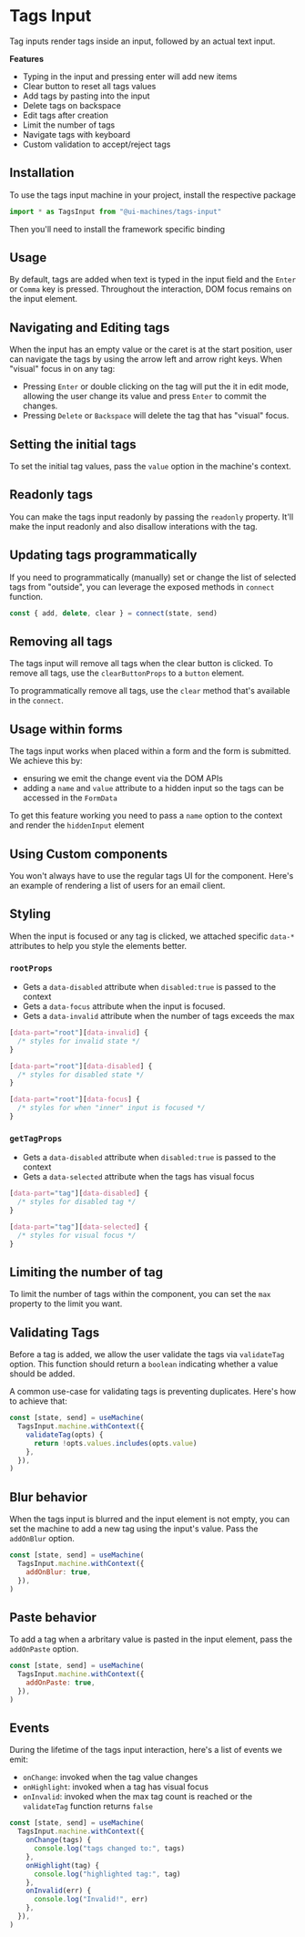 # Tags Input

Tag inputs render tags inside an input, followed by an actual text input.

<Showcase id="TagsInput" />

**Features**

- Typing in the input and pressing enter will add new items
- Clear button to reset all tags values
- Add tags by pasting into the input
- Delete tags on backspace
- Edit tags after creation
- Limit the number of tags
- Navigate tags with keyboard
- Custom validation to accept/reject tags

## Installation

To use the tags input machine in your project, install the respective package

<InstallSnippet package="@ui-machines/tags-input" />

```jsx
import * as TagsInput from "@ui-machines/tags-input"
```

Then you'll need to install the framework specific binding

<CodeSnippet id="tags-input/installation.mdx" />

## Usage

By default, tags are added when text is typed in the input field and the `Enter`
or `Comma` key is pressed. Throughout the interaction, DOM focus remains on the
input element.

<CodeSnippet id="tags-input/usage.mdx" />

## Navigating and Editing tags

When the input has an empty value or the caret is at the start position, user
can navigate the tags by using the arrow left and arrow right keys. When
"visual" focus in on any tag:

- Pressing `Enter` or double clicking on the tag will put the it in edit mode,
  allowing the user change its value and press `Enter` to commit the changes.
- Pressing `Delete` or `Backspace` will delete the tag that has "visual" focus.

## Setting the initial tags

To set the initial tag values, pass the `value` option in the machine's context.

<CodeSnippet id="tags-input/setting-initial-tags.mdx" />

## Readonly tags

You can make the tags input readonly by passing the `readonly` property. It'll
make the input readonly and also disallow interations with the tag.

<CodeSnippet id="tags-input/readonly.mdx" />

## Updating tags programmatically

If you need to programmatically (manually) set or change the list of selected
tags from "outside", you can leverage the exposed methods in `connect` function.

```js
const { add, delete, clear } = connect(state, send)
```

<CodeSnippet id="tags-input/programmatic-update.mdx" />

## Removing all tags

The tags input will remove all tags when the clear button is clicked. To remove
all tags, use the `clearButtonProps` to a `button` element.

<CodeSnippet id="tags-input/remove-all-tags.mdx" />

To programmatically remove all tags, use the `clear` method that's available in
the `connect`.

## Usage within forms

The tags input works when placed within a form and the form is submitted. We
achieve this by:

- ensuring we emit the change event via the DOM APIs
- adding a `name` and `value` attribute to a hidden input so the tags can be
  accessed in the `FormData`

To get this feature working you need to pass a `name` option to the context and
render the `hiddenInput` element

<CodeSnippet id="tags-input/form-usage.mdx" />

## Using Custom components

You won't always have to use the regular tags UI for the component. Here's an
example of rendering a list of users for an email client.

<CodeSnippet id="tags-input/custom-component.mdx" />

## Styling

When the input is focused or any tag is clicked, we attached specific `data-*`
attributes to help you style the elements better.

### `rootProps`

- Gets a `data-disabled` attribute when `disabled:true` is passed to the context
- Gets a `data-focus` attribute when the input is focused.
- Gets a `data-invalid` attribute when the number of tags exceeds the max

```css
[data-part="root"][data-invalid] {
  /* styles for invalid state */
}

[data-part="root"][data-disabled] {
  /* styles for disabled state */
}

[data-part="root"][data-focus] {
  /* styles for when "inner" input is focused */
}
```

### `getTagProps`

- Gets a `data-disabled` attribute when `disabled:true` is passed to the context
- Gets a `data-selected` attribute when the tags has visual focus

```css
[data-part="tag"][data-disabled] {
  /* styles for disabled tag */
}

[data-part="tag"][data-selected] {
  /* styles for visual focus */
}
```

## Limiting the number of tag

To limit the number of tags within the component, you can set the `max` property
to the limit you want.

<CodeSnippet id="tags-input/limit-tags.mdx" />

## Validating Tags

Before a tag is added, we allow the user validate the tags via `validateTag`
option. This function should return a `boolean` indicating whether a value
should be added.

A common use-case for validating tags is preventing duplicates. Here's how to
achieve that:

```jsx
const [state, send] = useMachine(
  TagsInput.machine.withContext({
    validateTag(opts) {
      return !opts.values.includes(opts.value)
    },
  }),
)
```

## Blur behavior

When the tags input is blurred and the input element is not empty, you can set
the machine to add a new tag using the input's value. Pass the `addOnBlur`
option.

```jsx
const [state, send] = useMachine(
  TagsInput.machine.withContext({
    addOnBlur: true,
  }),
)
```

## Paste behavior

To add a tag when a arbritary value is pasted in the input element, pass the
`addOnPaste` option.

```jsx
const [state, send] = useMachine(
  TagsInput.machine.withContext({
    addOnPaste: true,
  }),
)
```

## Events

During the lifetime of the tags input interaction, here's a list of events we
emit:

- `onChange`: invoked when the tag value changes
- `onHighlight`: invoked when a tag has visual focus
- `onInvalid`: invoked when the max tag count is reached or the `validateTag`
  function returns `false`

```jsx
const [state, send] = useMachine(
  TagsInput.machine.withContext({
    onChange(tags) {
      console.log("tags changed to:", tags)
    },
    onHighlight(tag) {
      console.log("highlighted tag:", tag)
    },
    onInvalid(err) {
      console.log("Invalid!", err)
    },
  }),
)
```
